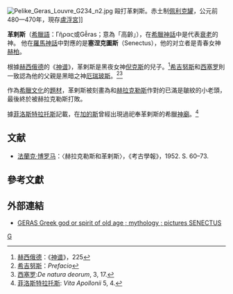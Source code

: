 [[File:Pelike_Geras_Louvre_G234_n2.jpg|thumb]] 毆打革剌斯。赤土制[[佩利克罐|佩利克罐]]，公元前480—470年，現存[[盧浮宮|盧浮宮]]]]

'''革剌斯'''（[[希臘語|希臘語]]：Γῆρας或Gễras；意為「高齡」），在[[希臘神話|希臘神話]]中是代表[[衰老|衰老]]的神。 他在[[羅馬神話|羅馬神話]]中對應的是'''塞涅克圖斯'''（Senectus），他的对立者是青春女神[[赫柏|赫柏]]。

根據[[赫西俄德|赫西俄德]]的《[[神谱|神谱]]》，革剌斯是黑夜女神[[倪克斯|倪克斯]]的兒子。<ref>[[赫西俄德|赫西俄德]]：《[[神谱|神谱]]》，225</ref>[[希吉努斯|希吉努斯]]和[[西塞罗|西塞罗]]則一致認為他的父親是黑暗之神[[厄瑞玻斯|厄瑞玻斯]]。<ref>[[希吉努斯|希吉努斯]]：''Prefacio''</ref><ref>[[西塞罗|西塞罗]]:''De natura deorum'', 3, 17.</ref>

作為[[希臘文化|希臘文化]]的[[題材|題材]]，革剌斯被刻畫為和[[赫拉克勒斯|赫拉克勒斯]]作對的已滿是皺紋的小老頭，最後終於被赫拉克勒斯打敗。

據[[菲洛斯特拉托斯|菲洛斯特拉托斯]]記載，在[[加的斯|加的斯]]曾經出現過祀奉革剌斯的希臘[[神廟|神廟]]。<ref>[[菲洛斯特拉托斯|菲洛斯特拉托斯]]: ''Vita Apollonii'' 5, 4.</ref>

== 文献 ==
* [[法蘭克·博罗马|法蘭克·博罗马]]：〈赫拉克勒斯和革剌斯〉，《考古學報》，1952. S. 60–73.

== 參考文獻 ==
<references />

== 外部連結 ==

* [http://www.theoi.com/Daimon/Geras.html GERAS Greek god or spirit of old age ; mythology ; pictures SENECTUS] {{Wayback|url=http://www.theoi.com/Daimon/Geras.html |date=20210507114127 }}

{{Commonscat|Geras}}

{{Greek-deity-stub}}

[[Category:希臘神祇|G]]